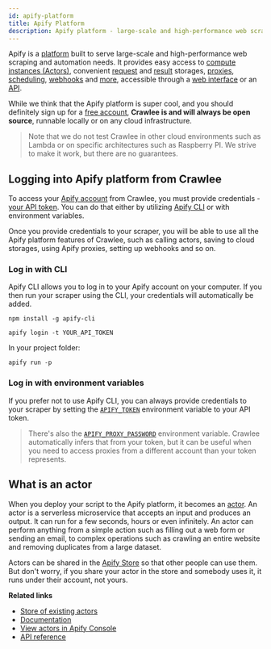 ```yaml
---
id: apify-platform
title: Apify Platform
description: Apify platform - large-scale and high-performance web scraping
---
```



Apify is a [platform](https://apify.com) built to serve large-scale and high-performance web scraping
and automation needs. It provides easy access to [compute instances (Actors)](#what-is-an-actor),
convenient [request](../guides/request-storage) and [result](../guides/result-storage) storages, [proxies](../guides/proxy-management),
[scheduling](https://docs.apify.com/scheduler), [webhooks](https://docs.apify.com/webhooks)
and [more](https://docs.apify.com/), accessible through a [web interface](https://console.apify.com)
or an [API](https://docs.apify.com/api).

While we think that the Apify platform is super cool, and you should definitely sign up for a
[free account](https://console.apify.com/sign-up), **Crawlee is and will always be open source**,
runnable locally or on any cloud infrastructure.

> Note that we do not test Crawlee in other cloud environments such as Lambda or on specific
> architectures such as Raspberry PI. We strive to make it work, but there are no guarantees.

## Logging into Apify platform from Crawlee

To access your [Apify account](https://console.apify.com/sign-up) from Crawlee, you must provide
credentials - [your API token](https://console.apify.com/account#/integrations). You can do that
either by utilizing [Apify CLI](https://github.com/apify/apify-cli) or with environment
variables.

Once you provide credentials to your scraper, you will be able to use all the Apify platform
features of Crawlee, such as calling actors, saving to cloud storages, using Apify proxies,
setting up webhooks and so on.

### Log in with CLI

Apify CLI allows you to log in to your Apify account on your computer. If you then run your
scraper using the CLI, your credentials will automatically be added.

```
npm install -g apify-cli
```

```
apify login -t YOUR_API_TOKEN
```

In your project folder:

```
apify run -p
```

### Log in with environment variables

If you prefer not to use Apify CLI, you can always provide credentials to your scraper
by setting the [`APIFY_TOKEN`](../guides/environment-variables#apify_token) environment
variable to your API token.

> There's also the [`APIFY_PROXY_PASSWORD`](../guides/environment-variables#apify_proxy_password)
> environment variable. Crawlee automatically infers that from your token, but it can be useful
> when you need to access proxies from a different account than your token represents.

## What is an actor

When you deploy your script to the Apify platform, it becomes an [actor](https://apify.com/actors).
An actor is a serverless microservice that accepts an input and produces an output. It can run for
a few seconds, hours or even infinitely. An actor can perform anything from a simple action such
as filling out a web form or sending an email, to complex operations such as crawling an entire website
and removing duplicates from a large dataset.

Actors can be shared in the [Apify Store](https://apify.com/store) so that other people can use them.
But don't worry, if you share your actor in the store and somebody uses it, it runs under their account,
not yours.

**Related links**

- [Store of existing actors](https://apify.com/store)
- [Documentation](https://docs.apify.com/actor)
- [View actors in Apify Console](https://console.apify.com/actors)
- [API reference](https://apify.com/docs/api/v2#/reference/actors)
